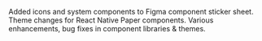 Added icons and system components to Figma component sticker sheet.  Theme changes for React Native Paper components.  Various enhancements, bug fixes in component libraries & themes.
